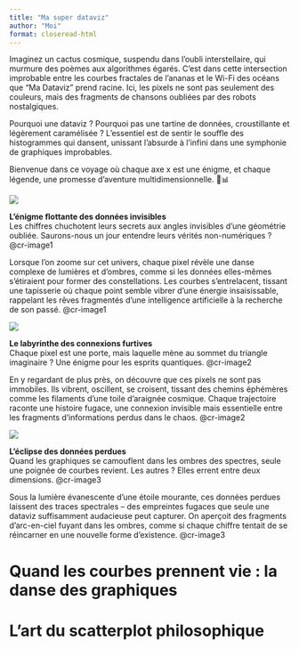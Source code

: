 ```yaml
---
title: "Ma super dataviz"
author: "Moi"
format: closeread-html
---
```


Imaginez un cactus cosmique, suspendu dans l'oubli interstellaire, qui murmure des poèmes aux algorithmes égarés. C’est dans cette intersection improbable entre les courbes fractales de l’ananas et le Wi-Fi des océans que "Ma Dataviz" prend racine. Ici, les pixels ne sont pas seulement des couleurs, mais des fragments de chansons oubliées par des robots nostalgiques.

Pourquoi une dataviz ? Pourquoi pas une tartine de données, croustillante et légèrement caramélisée ? L’essentiel est de sentir le souffle des histogrammes qui dansent, unissant l’absurde à l’infini dans une symphonie de graphiques improbables.

Bienvenue dans ce voyage où chaque axe x est une énigme, et chaque légende, une promesse d’aventure multidimensionnelle. 🌵📊


::::{.cr-section}

:::{#cr-image1}
![](../img/formation/img1.webp)
:::
**L'énigme flottante des données invisibles**    
Les chiffres chuchotent leurs secrets aux angles invisibles d'une géométrie oubliée. Saurons-nous un jour entendre leurs vérités non-numériques ? @cr-image1

Lorsque l’on zoome sur cet univers, chaque pixel révèle une danse complexe de lumières et d’ombres, comme si les données elles-mêmes s’étiraient pour former des constellations. Les courbes s’entrelacent, tissant une tapisserie où chaque point semble vibrer d’une énergie insaisissable, rappelant les rêves fragmentés d’une intelligence artificielle à la recherche de son passé. [@cr-image1]{scale-by="1.7"}

:::{#cr-image2}
![](../img/formation/img2.webp)
:::

**Le labyrinthe des connexions furtives**    
Chaque pixel est une porte, mais laquelle mène au sommet du triangle imaginaire ? Une énigme pour les esprits quantiques. @cr-image2

En y regardant de plus près, on découvre que ces pixels ne sont pas immobiles. Ils vibrent, oscillent, se croisent, tissant des chemins éphémères comme les filaments d’une toile d’araignée cosmique. Chaque trajectoire raconte une histoire fugace, une connexion invisible mais essentielle entre les fragments d’informations perdus dans le chaos. [@cr-image2]{pan-to="15%, -30%"}

:::{#cr-image3}
![](../img/formation/img3.webp)
:::

**L'éclipse des données perdues**     
Quand les graphiques se camouflent dans les ombres des spectres, seule une poignée de courbes revient. Les autres ? Elles errent entre deux dimensions. @cr-image3

Sous la lumière évanescente d’une étoile mourante, ces données perdues laissent des traces spectrales – des empreintes fugaces que seule une dataviz suffisamment audacieuse peut capturer. On aperçoit des fragments d’arc-en-ciel fuyant dans les ombres, comme si chaque chiffre tentait de se réincarner en une nouvelle forme d’existence. [@cr-image3]{scale-by="1.6" pan-to="-15%, 50%"}

::::

# Quand les courbes prennent vie : la danse des graphiques

# L'art du scatterplot philosophique